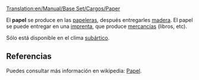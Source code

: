 [[Translation:en/Manual/Base Set/Cargos/Paper]]

{{es/Carga| carga  = Papel
| imagen = en/Paper.png
| producida =[[es/Manual/Base Set/Industries/Papelera|Papelera]]
| aceptada  =[[es/Manual/Base Set/Industries/Imprenta|Imprenta]]
}}
El '''papel''' se produce en las [[es/Manual/Base Set/Industries/Papelera|papeleras]], después entregarles [[es/Manual/Base Set/Cargos/Madera|madera]]. El papel se puede entregar en una [[es/Manual/Base Set/Industries/Imprenta|imprenta]], que produce [[es/Manual/Base Set/Cargos/Mercancías|mercancías]] (libros, etc).

Sólo está disponible en el clima [[es/Manual/Clima|subártico]].


==Referencias==
Puedes consultar más información en wikipedia: [https://www.wikipedia.org/wiki/es:papel Papel].